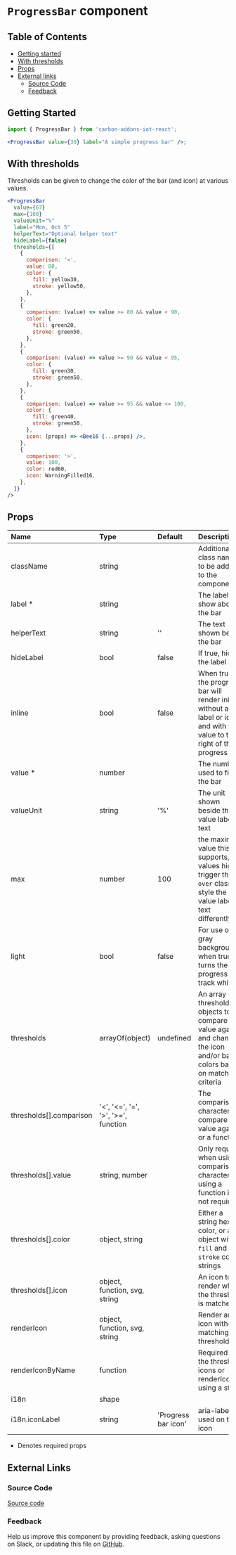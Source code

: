 # `ProgressBar` component

## Table of Contents

- [Getting started](#getting-started)
- [With thresholds](#with-thresholds)
- [Props](#props)
- [External links](#external-links)
  - [Source Code](#source-code)
  - [Feedback](#feedback)

## Getting Started

```jsx
import { ProgressBar } from 'carbon-addons-iot-react';

<ProgressBar value={30} label="A simple progress bar" />;
```

## With thresholds

Thresholds can be given to change the color of the bar (and icon) at various values.

```jsx
<ProgressBar
  value={67}
  max={100}
  valueUnit="%"
  label="Mon, Oct 5"
  helperText="Optional helper text"
  hideLabel={false}
  thresholds={[
    {
      comparison: '<',
      value: 80,
      color: {
        fill: yellow30,
        stroke: yellow50,
      },
    },
    {
      comparison: (value) => value >= 80 && value < 90,
      color: {
        fill: green20,
        stroke: green50,
      },
    },
    {
      comparison: (value) => value >= 90 && value < 95,
      color: {
        fill: green30,
        stroke: green50,
      },
    },
    {
      comparison: (value) => value >= 95 && value <= 100,
      color: {
        fill: green40,
        stroke: green50,
      },
      icon: (props) => <Bee16 {...props} />,
    },
    {
      comparison: '>',
      value: 100,
      color: red60,
      icon: WarningFilled16,
    },
  ]}
/>
```

## Props

| Name                    | Type                                | Default             | Description                                                                                                                 |
| :---------------------- | :---------------------------------- | :------------------ | :-------------------------------------------------------------------------------------------------------------------------- |
| className               | string                              |                     | Additional class names to be added to the component                                                                         |
| label \*                | string                              |                     | The label show above the bar                                                                                                |
| helperText              | string                              | ''                  | The text shown below the bar                                                                                                |
| hideLabel               | bool                                | false               | If true, hide the label                                                                                                     |
| inline                  | bool                                | false               | When true, the progress bar will render inline without a label or icons and with the value to the right of the progress bar |
| value \*                | number                              |                     | The number used to fill the bar                                                                                             |
| valueUnit               | string                              | '%'                 | The unit shown beside the value label text                                                                                  |
| max                     | number                              | 100                 | the maximum value this bar supports, values higher trigger the `over` class to style the value label text differently       |
| light                   | bool                                | false               | For use on gray backgrounds, when true turns the progress bar track white                                                   |
| thresholds              | arrayOf(object)                     | undefined           | An array of threshold objects to compare the value against and change the icon and/or bar colors based on matching criteria |
| thresholds[].comparison | '<', '<=', '=', '>', '>=', function |                     | The comparison character to compare value against or a function                                                             |
| thresholds[].value      | string, number                      |                     | Only required when using a comparison character, if using a function it's not required                                      |
| thresholds[].color      | object, string                      |                     | Either a string hex color, or an object with `fill` and `stroke` color strings                                              |
| thresholds[].icon       | object, function, svg, string       |                     | An icon to render when the threshold is matched                                                                             |
| renderIcon              | object, function, svg, string       |                     | Render an icon without matching a threshold                                                                                 |
| renderIconByName        | function                            |                     | Required if the threshold icons or renderIcon is using a string                                                             |
| i18n                    | shape                               |                     |                                                                                                                             |
| i18n.iconLabel          | string                              | 'Progress bar icon' | aria-label used on the icon                                                                                                 |

- Denotes required props

## External Links

### Source Code

[Source code](https://github.com/carbon-design-system/carbon-addons-iot-react/tree/next/packages/react/src/components/ProgressBar)

### Feedback

Help us improve this component by providing feedback, asking questions on Slack, or updating this file on
[GitHub](https://github.com/carbon-design-system/carbon-addons-iot-react/tree/next/packages/react/src/components/ProgressBar/ProgressBar.mdx).
